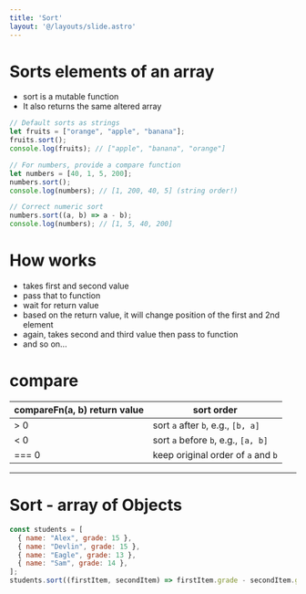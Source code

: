 ```yaml
---
title: 'Sort'
layout: '@/layouts/slide.astro'
---
```


# Sorts elements of an array
* sort is a mutable function
* It also returns the same altered array

```javascript
// Default sorts as strings
let fruits = ["orange", "apple", "banana"];
fruits.sort();
console.log(fruits); // ["apple", "banana", "orange"]

// For numbers, provide a compare function
let numbers = [40, 1, 5, 200];
numbers.sort();
console.log(numbers); // [1, 200, 40, 5] (string order!)

// Correct numeric sort
numbers.sort((a, b) => a - b);
console.log(numbers); // [1, 5, 40, 200]
```

# How works
* takes first and second value
* pass that to function
* wait for return value
* based on the return value, it will change position of the first and 2nd element
* again, takes second and third value then pass to function
* and so on...

# compare
| compareFn(a, b) return value | sort order |
| --- | --- |
| \> 0 | sort `a` after `b`, e.g., `[b, a]` |
| < 0 | sort `a` before `b`, e.g., `[a, b]` |
| \=== 0 | keep original order of `a` and `b` |

---

# Sort - array of Objects

```javascript
const students = [
  { name: "Alex", grade: 15 },
  { name: "Devlin", grade: 15 },
  { name: "Eagle", grade: 13 },
  { name: "Sam", grade: 14 },
];
students.sort((firstItem, secondItem) => firstItem.grade - secondItem.grade);
```